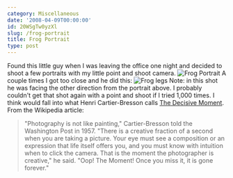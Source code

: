 ```yaml
---
category: Miscellaneous
date: '2008-04-09T00:00:00'
id: 20WSgTw0yzXl
slug: /frog-portrait
title: Frog Portrait
type: post
---
```


Found this little guy when I was leaving the office one night and
decided to shoot a few portraits with my little point and shoot
camera.
![Frog Portrait](http://www.alanwsmith.com/blog/wp-content/uploads/20080402-snaps-0008.jpg)
A couple times I got too close and he did this:
![Frog legs](http://www.alanwsmith.com/blog/wp-content/uploads/20080402-snaps-0007.jpg)
Note: in this shot he was facing the other direction from the
portrait above. I probably couldn't get that shot again with a
point and shoot if I tried 1,000 times. I think would fall into
what Henri Cartier-Bresson calls
[The Decisive Moment](http://en.wikipedia.org/wiki/Henri_Cartier-Bresson#The_Decisive_Moment).
From the Wikipedia article:
> "Photography is not like painting," Cartier-Bresson told the
> Washington Post in 1957. "There is a creative fraction of a second
> when you are taking a picture. Your eye must see a composition or
> an expression that life itself offers you, and you must know with
> intuition when to click the camera. That is the moment the
> photographer is creative," he said. "Oop! The Moment! Once you miss
> it, it is gone forever."